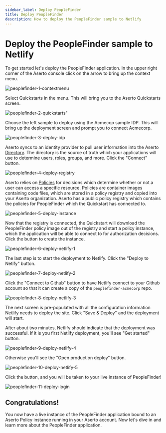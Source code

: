 ```yaml
---
sidebar_label: Deploy PeopleFinder
title: Deploy PeopleFinder
description: How to deploy the PeopleFinder sample to Netlify
---
```


# Deploy the PeopleFinder sample to Netlify

To get started let's deploy the PeopleFinder application. In the upper right corner of the Aserto console click on the arrow to bring up the context menu.

![peoplefinder-1-contextmenu](/peoplefinder-1-contextmenu.png)

Select Quickstarts in the menu. This will bring you to the Aserto Quickstarts screen.

![peoplefinder-2-quickstarts"](/peoplefinder-2-quickstarts.png)

Choose the left sample to deploy using the Acmecop sample IDP. This will bring up the deployment screen and prompt you to connect Acmecorp. 

![peoplefinder-3-deploy-idp](/peoplefinder-3-deploy-idp.png)

Aserto syncs to an identity provider to pull user information into the Aserto [Directory](/docs/overview/directory). The directory is the source of truth which your applications will use to determine users, roles, groups, and more. Click the "Connect" button.

![peoplefinder-4-deploy-registry](/peoplefinder-4-deploy-registry.png)
 
Aserto relies on [Policies](/docs/overview/policy-lifecycle) for decisions which determine whether or not a user can access a specific resource. Policies are container images containing code files, which are stored in a policy registry and copied into your Aserto organization. Aserto has a public policy registry which contains the policies for PeopleFinder which the Quickstart has connected to.

![peoplefinder-5-deploy-instance](/peoplefinder-5-deploy-instance.png)

Now that the registry is connected, the Quickstart will download the PeopleFinder policy image out of the registry and start a policy instance, which the application will be able to connect to for authorization decisions. Click the button to create the instance.

![peoplefinder-6-deploy-netlify-1](/peoplefinder-6-deploy-netlify-1.png)

The last step is to start the deployment to Netlify. Click the "Deploy to Netify" button.

![peoplefinder-7-deploy-netlify-2](/peoplefinder-7-deploy-netlify-2.png)

Click the "Connect to Github" button to have Netlify connect to your Github account so that it can create a copy of the `peoplefinder-acmecorp` repo.

![peoplefinder-8-deploy-netlify-3](/peoplefinder-8-deploy-netlify-3.png)

The next screen is pre-populated with all the configuration information Netlify needs to deploy the site. Click "Save & Deploy" and the deployment will start.

After about two minutes, Netlify should indicate that the deployment was successful. If it is you first Netlify deployment, you'll see "Get started" button.

![peoplefinder-9-deploy-netlify-4](/peoplefinder-9-deploy-netlify-4.png)

Otherwise you'll see the "Open production deploy" button.

![peoplefinder-10-deploy-netlify-5](/peoplefinder-10-deploy-netlify-5.png)

Click the button, and you will be taken to your live instance of PeopleFinder!

![peoplefinder-11-deploy-login](/peoplefinder-11-deploy-login.png)

## Congratulations!

You now have a live instance of the PeopleFinder application bound to an Aserto Policy instance running in your Aserto account. Now let's dive in and learn more about the PeopleFinder application.


